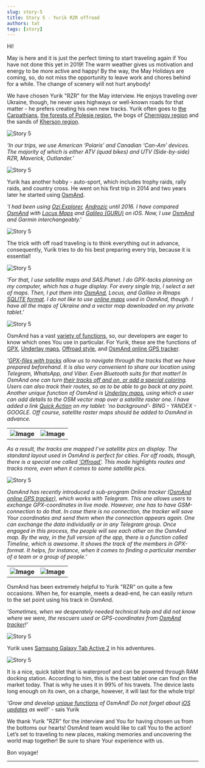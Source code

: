 ```yaml
---
slug: story-5
title: Story 5 - Yurik RZR offroad
authors: tat
tags: [story]
---
```


Hi!

May is here and it is just the perfect timing to start traveling again if You have not done this yet in 2019! 
The warm weather gives us motivation and energy to be more active and happy! By the way, the May Holidays are coming, so, do not miss the opportunity to leave work and chores behind for a while. The change of scenery will not hurt anybody!

We have chosen Yurik "RZR" for the May interview. He enjoys traveling over Ukraine, though, he never uses highways or well-known roads for that matter - he prefers creating his own new tracks. Yurik often goes to <a href="https://en.wikipedia.org/wiki/Carpathian_Mountains">the Carpathians</a>, <a href="https://en.wikipedia.org/wiki/Polesia">the forests of Polesie region</a>, the bogs of <a href="https://en.wikipedia.org/wiki/Chernihiv_Oblast">Chernigov region</a> and the sands of <a href="https://en.wikipedia.org/wiki/Kherson_Oblast">Kherson region</a>.


![Story 5](./story-5-1.jpg)

<!--truncate-->

_‘In our trips, we use American ‘Polaris’ and Canadian ‘Can-Am’ devices. The majority of which is either ATV (quad bikes) and UTV (Side-by-side) RZR, Maverick, Outlander.’_

![Story 5](./story-5-2.jpg)

Yurik has another hobby - auto-sport, which includes trophy raids, rally raids, and country cross. 
He went on his first trip in 2014 and two years later he started using <a href="https://www.osmand.net">OsmAnd</a>.

_'I had been using <a href="https://www.oziexplorer.com">Ozi Explorer</a>, <a href="https://www.androzic.com/">Androzic</a> until 2016. I have compared <a href="https://www.osmand.net">OsmAnd</a> with <a href="https://www.locusmap.eu/">Locus Maps</a> and <a href="https://gurumaps.app/">Galileo (GURU)</a> on iOS. Now, I use <a href="https://www.osmand.net">OsmAnd</a> and Garmin interchangeably.'_

![Story 5](./story-5-12.jpg)

The trick with off road traveling is to think everything out in advance, consequently, Yurik tries to do his best preparing every trip, because it is essential!

![Story 5](./story-5-3.jpg)

_'For that, I use satellite maps and SAS.Planet. I do GPX-tacks planning on my computer, which has a huge display. For every single trip, I select a set of maps. Then, I put them into <a href="https://www.osmand.net">OsmAnd</a>, Locus, and Galileo in Rmaps <a href="https://wiki.openstreetmap.org/wiki/OsmAndMapCreator">SQLITE format</a>. I do not like to use <a href="https://osmand.net/features/online-maps-plugin">online maps</a> used in OsmAnd, though. I have all the maps of Ukraine and a vector map downloaded on my private tablet.'_

![Story 5](./story-5-6.jpg)

OsmAnd has a vast <a href="https://osmand.net/features">variety of functions</a>, so, our developers are eager to know which ones You use in particular. For Yurik, these are the functions of <a href="https://osmand.net/features/trip-planning">GPX</a>, <a href="https://osmand.net/features/online-maps-plugin">Underlay maps</a>, <a href="https://osmand.net/features/map-viewing">Offroad style</a>, and <a href="https://osmand.net/features/tracker">OsmAnd online GPS tracker</a>.

_'<a href="https://osmand.net/features/trip-planning">GPX-files with tracks</a> allow us to navigate through the tracks that we have prepared beforehand. It is also very convenient to share our location using Telegram, WhatsApp, and Viber. Even Bluetooth suits for that matter! In OsmAnd one can turn <a href="https://osmand.net/features/trip-recording-plugin">their tracks off and on, or add a special coloring</a>. Users can also track their routes, so as to be able to go back at any point. Another unique function of OsmAnd is <a href="https://osmand.net/features/online-maps-plugin">Underlay maps</a>, using which a user can add details to the OSM vector map over a satellite raster one. I have added a link <a href="https://osmand.net/blog/osmand-2-6-released">Quick Action</a> on my tablet: ‘no background’- BING - YANDEX - GOOGLE. Off course, satellite raster maps should be added to OsmAnd in advance._

<table class="blogimage">
  <tr>
    <th><img src={require('./story-5-8.jpg').default} alt="Image"/></th>
    <th><img src={require('./story-5-10.jpg').default} alt="Image"/></th>
    </tr>
</table> 

_As a result, the tracks are mapped I’ve satellite pics on display. The standard layout used in OsmAnd is perfect for cities. For off roads, though, there is a special one called <a href="https://osmand.net/features/map-viewing">'Offroad'</a>. This mode highlights routes and tracks more, even when it comes to some satellite pics._

![Story 5](./story-5-4.jpg)

_OsmAnd has recently introduced a sub-program Online tracker (<a href="https://osmand.net/features/tracker">OsmAnd online GPS tracker</a>), which works with Telegram. This one allows users to exchange GPX-coordinates in live mode. However, one has to have GSM-connection to do that. In case there is no connection, the tracker will save Your coordinates and send them when the connection appears again. One can exchange the data individually or in any Telegram group. Once engaged in this process, the people will see each other on the OsmAnd map. By the way, in the full version of the app, there is a function called Timeline, which is awesome. It shows the track of the members in GPX-format. It helps, for instance, when it comes to finding a particular member of a team or a group of people.'_

<table class="blogimage">
  <tr>
    <th><img src={require('./story-5-7.jpg').default} alt="Image"/></th>
    <th><img src={require('./story-5-9.jpg').default} alt="Image"/></th>
    </tr>
</table> 

OsmAnd has been extremely helpful to Yurik "RZR" on quite a few occasions. When he, for example, meets a dead-end, he can easily return to the set point using his track in OsmAnd.

_'Sometimes, when we desperately needed technical help and did not know where we were, the rescuers used or GPS-coordinates from <a href="https://osmand.net/features/tracker">OsmAnd tracker</a>!'_

![Story 5](./story-5-5.jpg)

Yurik uses <a href="https://www.samsung.com/us/business/products/mobile/tablets/tab-active2/">Samsung Galaxy Tab Active 2</a> in his adventures.

![Story 5](./story-5-11.jpg)

It is a nice, quick tablet that is waterproof and can be powered through RAM docking station. According to him, this is the best tablet one can find on the market today. That is why he uses it in 99% of his travels. The device lasts long enough on its own, on a charge, however, it will last for the whole trip!

_'Grow and develop <a href="https://osmand.net/features">unique functions</a> of OsmAnd! Do not forget about <a href="https://osmand.net/blog/osmand-ios-2-7-released">iOS updates</a> as well!'_ - sais Yurik

We thank Yurik "RZR" for the interview and You for having chosen us from the bottoms our hearts! OsmAnd team would like to call You to the action! Let’s set to traveling to new places, making memories and uncovering the world map together! Be sure to share Your experience with us.

Bon voyage!

_________________________________________________

<LinksSocial/>
<LinksTelegram/>

<AndroidStore/>
<AppleStore/>